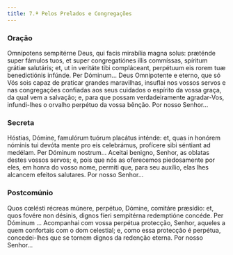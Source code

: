 ```yaml
---
title: 7.ª Pelos Prelados e Congregações
---
```


### Oração

<div class="side-by-side not-content">
  <span>
    Omnípotens sempitérne Deus, qui facis mirabília magna solus: præténde super fámulos tuos, et
    super congregatiónes illis commíssas, spíritum grátiæ salutáris; et, ut in veritáte tibi
    compláceant, perpétuum eis rorem tuæ benedictiónis infúnde. Per Dóminum...
  </span>
  <span>
    Deus Omnipotente e eterno, que só Vós sois capaz de praticar grandes maravilhas, insuflai nos
    vossos servos e nas congregações confiadas aos seus cuidados o espírito da vossa graça, da qual
    vem a salvação; e, para que possam verdadeiramente agradar-Vos, infundi-lhes o orvalho perpétuo
    da vossa bênção. Por nosso Senhor...
  </span>
</div>

### Secreta

<div class="side-by-side not-content">
  <span>
    Hóstias, Dómine, famulórum tuórum placátus inténde: et, quas in honórem nóminis tui devóta mente
    pro eis celebrámus, profícere sibi séntiant ad medélam. Per Dóminum nostrum...
  </span>
  <span>
    Aceitai benigno, Senhor, as oblatas destes vossos servos; e, pois que nós as oferecemos
    piedosamente por eles, em honra do vosso nome, permiti que, para seu auxílio, elas lhes alcancem
    efeitos salutares. Por nosso Senhor...
  </span>
</div>

### Postcomúnio

<div class="side-by-side not-content">
  <span>
    Quos cœlésti récreas múnere, perpétuo, Dómine, comitáre præsídio: et, quos fovére non désinis,
    dignos fíeri sempitérna redemptióne concéde. Per Dóminum ...
  </span>
  <span>
    Acompanhai com vossa perpétua protecção, Senhor, aqueles a quem confortais com o dom celestial;
    e, como essa protecção é perpétua, concedei-lhes que se tornem dignos da redenção eterna. Por
    nosso Senhor...
  </span>
</div>
